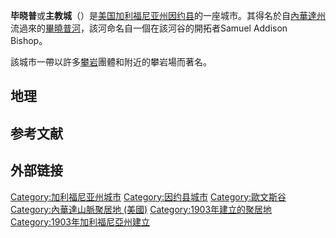 {{Infobox Settlement
| name = 毕晓普<br/>Bishop
| image_skyline = 
| imagesize = 
| image_caption = 
| image_flag = 
| image_shield = 
| pushpin_map = USA California
| pushpin_label_position = bottom
| subdivision_type = 国家
| subdivision_name = {{USA}}
| subdivision_type1 = [[美国行政区划|州]]
| subdivision_name1 = [[加利福尼亚州|加利福尼亚州]]
| subdivision_type2 = [[加利福尼亚州各县列表|县]]
| subdivision_name2 =  [[因约县_(加利福尼亚州)|因约县]]
| elevation_m = 1264
| elevation_ft = 
| area_total_km2 = 4.5
| population_as_of = 2000年
| population_total = 3575
| population_density_km2 = auto
| timezone = [[PST|PST]]
| utc_offset = -8
| timezone_DST = [[PDT|PDT]]
| utc_offset_DST = -7
| latd = 37
| latm = 21
| lats = 54
| latNS = N
| longd = 118
| longm = 23
| longs = 42
| longEW = W
| website =  
}}
'''毕晓普'''或'''主教城'''（{{lang-en|Bishop}}）是[[美国|美国]][[加利福尼亚州|加利福尼亚州]][[因约县_(加利福尼亚州)|因约县]]的一座城市。其得名於自[[內華達州|內華達州]]流過來的[[畢曉普河|畢曉普河]]，該河命名自一個在該河谷的開拓者Samuel Addison Bishop。

該城市一帶以許多[[攀岩|攀岩]]團體和附近的攀岩場而著名。
==地理==
{{Weather box|width=auto
|location = 加州毕晓普（{{link-en|东谢拉区域机场|Eastern Sierra Regional Airport}}，海拔{{convert|4102|ft|m|disp=flip}}，1991–2020年正常值，1943年至今极端数据）
|metric first = Y
|single line = Y
|collapsed =
| Jan high F = 56.3
| Feb high F = 59.3
| Mar high F = 67.1
| Apr high F = 73.7
| May high F = 82.8
| Jun high F = 93.5
| Jul high F = 99.7
| Aug high F = 98.0
| Sep high F = 90.0
| Oct high F = 77.6
| Nov high F = 64.2
| Dec high F = 54.5
|year high F = 76.4
|Jan mean F = 39.9
|Feb mean F = 42.9
|Mar mean F = 49.2
|Apr mean F = 55.2
|May mean F = 63.5
|Jun mean F = 72.5
|Jul mean F = 78.2
|Aug mean F = 76.0
|Sep mean F = 68.6
|Oct mean F = 57.5
|Nov mean F = 45.6
|Dec mean F = 38.3
|year mean F= 57.3
| Jan low F = 23.5
| Feb low F = 26.4
| Mar low F = 31.3
| Apr low F = 36.7
| May low F = 44.2
| Jun low F = 51.4
| Jul low F = 56.7
| Aug low F = 54.0
| Sep low F = 47.2
| Oct low F = 37.4
| Nov low F = 27.0
| Dec low F = 22.1
|year low F = 38.2
<!--
“1. Location »”里选本站
“2. Product »”里选“Monthly summarized data”
“3. Options »”第一选项“Year range：”里填1991-2020，再选“Max temp”或者“Min temp”的默认后，再将结果贴入表格
-->
| Jan avg record high F = 68.3
| Feb avg record high F = 70.9
| Mar avg record high F = 78.4
| Apr avg record high F = 86.2
| May avg record high F = 94.5
| Jun avg record high F =102.7
| Jul avg record high F =105.7
| Aug avg record high F =103.6
| Sep avg record high F = 98.3
| Oct avg record high F = 88.5
| Nov avg record high F = 76.7
| Dec avg record high F = 67.9
|year avg record high F =106.4
| Jan avg record low F = 11.4
| Feb avg record low F = 14.8
| Mar avg record low F = 19.3
| Apr avg record low F = 24.7
| May avg record low F = 32.6
| Jun avg record low F = 39.7
| Jul avg record low F = 48.2
| Aug avg record low F = 45.1
| Sep avg record low F = 37.0
| Oct avg record low F = 25.2
| Nov avg record low F = 15.4
| Dec avg record low F = 10.3
|year avg record low F =  7.7
| Jan record high F = 77
| Feb record high F = 81
| Mar record high F = 87
| Apr record high F = 94
| May record high F =104
| Jun record high F =109
| Jul record high F =111
| Aug record high F =108
| Sep record high F =107
| Oct record high F = 97
| Nov record high F = 84
| Dec record high F = 78
| Jan record low F = −7
| Feb record low F = −2
| Mar record low F = 9
| Apr record low F = 15
| May record low F = 25
| Jun record low F = 25
| Jul record low F = 34
| Aug record low F = 34
| Sep record low F = 25
| Oct record low F = 13
| Nov record low F = 5
| Dec record low F = −8
|precipitation colour = green
| Jan precipitation inch = 1.14
| Feb precipitation inch = 0.89
| Mar precipitation inch = 0.55
| Apr precipitation inch = 0.22
| May precipitation inch = 0.23
| Jun precipitation inch = 0.13
| Jul precipitation inch = 0.18
| Aug precipitation inch = 0.07
| Sep precipitation inch = 0.11
| Oct precipitation inch = 0.35
| Nov precipitation inch = 0.31
| Dec precipitation inch = 0.66
|year precipitation inch =
|Jul snow inch = 0.0
|Aug snow inch = 0.0
|Sep snow inch = 0.0
|Oct snow inch = 0.0
|Nov snow inch = 0.4
|Dec snow inch = 1.1
|Jan snow inch = 5.9
|Feb snow inch = 1.3
|Mar snow inch = 0.1
|Apr snow inch = 0.1
|May snow inch = 0.0
|Jun snow inch = 0.0
|year snow inch=
|unit precipitation days = 0.01 in
|Jan precipitation days = 3.8
|Feb precipitation days = 3.9
|Mar precipitation days = 2.9
|Apr precipitation days = 1.7
|May precipitation days = 2.3
|Jun precipitation days = 1.2
|Jul precipitation days = 1.8
|Aug precipitation days = 1.0
|Sep precipitation days = 1.2
|Oct precipitation days = 1.4
|Nov precipitation days = 1.6
|Dec precipitation days = 3.1
|year precipitation days=
|unit snow days = 0.1 in
| Jul snow days = 0.0
| Aug snow days = 0.0
| Sep snow days = 0.0
| Oct snow days = 0.0
| Nov snow days = 0.1
| Dec snow days = 0.5
| Jan snow days = 1.1
| Feb snow days = 0.5
| Mar snow days = 0.1
| Apr snow days = 0.2
| May snow days = 0.0
| Jun snow days = 0.0
|year snow days =
|source 1 = NOAA<ref name="1991-2020 normals">{{cite web |format=pdf |url=https://www.ncei.noaa.gov/access/services/data/v1?dataset=normals-monthly-1991-2020&startDate=0001-01-01&endDate=9996-12-31&stations=USW00023157&format=pdf |publisher=National Oceanic and Atmospheric Administration |title=Station: BISHOP AP, CA US USW00023157 |access-date=2021-07-04 |archive-date=2021-07-09 |archive-url=https://web.archive.org/web/20210709183659/https://www.ncei.noaa.gov/access/services/data/v1?dataset=normals-monthly-1991-2020&startDate=0001-01-01&endDate=9996-12-31&stations=USW00023157&format=pdf |dead-url=no }}</ref><ref name = "NWS Las Vegas, NV">{{cite web |url = https://w2.weather.gov/climate/xmacis.php?wfo=vef |title = NowData – NOAA Online Weather Data |publisher = [[National_Oceanic_and_Atmospheric_Administration|National Oceanic and Atmospheric Administration]] |accessdate = 2021-07-11 |archive-date = 2021-07-21 |archive-url = https://web.archive.org/web/20210721064827/https://w2.weather.gov/climate/xmacis.php?wfo=vef |dead-url = no }}</ref>
}}

==参考文献==
{{reflist}}

==外部链接==

{{因約縣 (加利福尼亞州)}}
{{Authority control}}

[[Category:加利福尼亚州城市|Category:加利福尼亚州城市]]
[[Category:因约县城市|Category:因约县城市]]
[[Category:歐文斯谷|Category:歐文斯谷]]
[[Category:內華達山脈聚居地_(美國)|Category:內華達山脈聚居地 (美國)]]
[[Category:1903年建立的聚居地|Category:1903年建立的聚居地]]
[[Category:1903年加利福尼亞州建立|Category:1903年加利福尼亞州建立]]

{{California-geo-stub}}